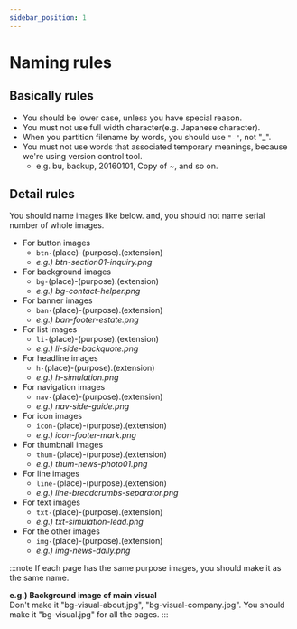 ```yaml
---
sidebar_position: 1
---
```


# Naming rules

## Basically rules

* You should be lower case, unless you have special reason.
* You must not use full width character(e.g. Japanese character).
* When you partition filename by words, you should use `"-"`, not "_".
* You must not use words that associated temporary meanings, because we're using version control tool.
  * e.g. bu, backup, 20160101, Copy of ~, and so on.
  
## Detail rules

You should name images like below. and, you should not name serial number of whole images.

* For button images
  * `btn-`(place)-(purpose).(extension)
  * *e.g.) btn-section01-inquiry.png*
* For background images
  * `bg-`(place)-(purpose).(extension)
  * *e.g.) bg-contact-helper.png*
* For banner images
  * `ban-`(place)-(purpose).(extension)
  * *e.g.) ban-footer-estate.png*
* For list images
  * `li-`(place)-(purpose).(extension)
  * *e.g.) li-side-backquote.png*
* For headline images
  * `h-`(place)-(purpose).(extension)
  * *e.g.) h-simulation.png*
* For navigation images
  * `nav-`(place)-(purpose).(extension)
  * *e.g.) nav-side-guide.png*
* For icon images
  * `icon-`(place)-(purpose).(extension)
  * *e.g.) icon-footer-mark.png*
* For thumbnail images
  * `thum-`(place)-(purpose).(extension)
  * *e.g.) thum-news-photo01.png*
* For line images
  * `line-`(place)-(purpose).(extension)
  * *e.g.) line-breadcrumbs-separator.png*
* For text images
  * `txt-`(place)-(purpose).(extension)
  * *e.g.) txt-simulation-lead.png*
* For the other images
  * `img-`(place)-(purpose).(extension)
  * *e.g.) img-news-daily.png*

:::note
If each page has the same purpose images, you should make it as the same name.  

**e.g.) Background image of main visual**  
Don't make it "bg-visual-about.jpg", "bg-visual-company.jpg". You should make it "bg-visual.jpg" for all the pages.
:::